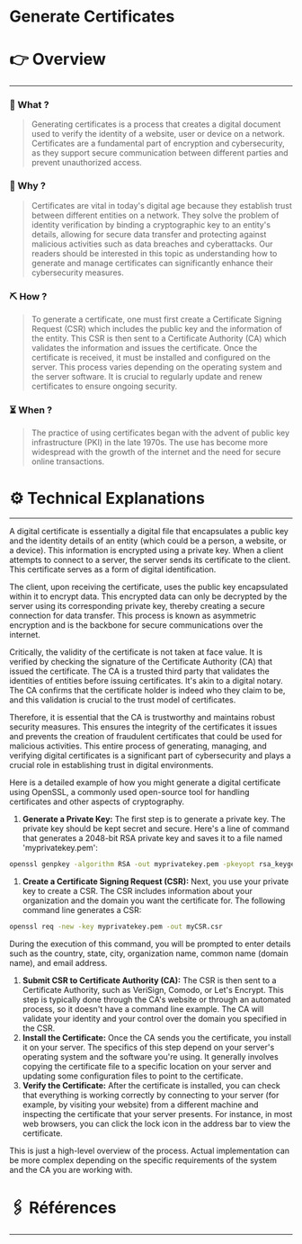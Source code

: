 # Generate Certificates


# 👉 Overview

---

### 👀 What ?

> Generating certificates is a process that creates a digital document used to verify the identity of a website, user or device on a network. Certificates are a fundamental part of encryption and cybersecurity, as they support secure communication between different parties and prevent unauthorized access.
> 

### 🧐 Why ?

> Certificates are vital in today's digital age because they establish trust between different entities on a network. They solve the problem of identity verification by binding a cryptographic key to an entity's details, allowing for secure data transfer and protecting against malicious activities such as data breaches and cyberattacks. Our readers should be interested in this topic as understanding how to generate and manage certificates can significantly enhance their cybersecurity measures.
> 

### ⛏️ How ?

> To generate a certificate, one must first create a Certificate Signing Request (CSR) which includes the public key and the information of the entity. This CSR is then sent to a Certificate Authority (CA) which validates the information and issues the certificate. Once the certificate is received, it must be installed and configured on the server. This process varies depending on the operating system and the server software. It is crucial to regularly update and renew certificates to ensure ongoing security.
> 

### ⏳ When ?

> The practice of using certificates began with the advent of public key infrastructure (PKI) in the late 1970s. The use has become more widespread with the growth of the internet and the need for secure online transactions.
> 

# ⚙️ Technical Explanations

---

A digital certificate is essentially a digital file that encapsulates a public key and the identity details of an entity (which could be a person, a website, or a device). This information is encrypted using a private key. When a client attempts to connect to a server, the server sends its certificate to the client. This certificate serves as a form of digital identification.

The client, upon receiving the certificate, uses the public key encapsulated within it to encrypt data. This encrypted data can only be decrypted by the server using its corresponding private key, thereby creating a secure connection for data transfer. This process is known as asymmetric encryption and is the backbone for secure communications over the internet.

Critically, the validity of the certificate is not taken at face value. It is verified by checking the signature of the Certificate Authority (CA) that issued the certificate. The CA is a trusted third party that validates the identities of entities before issuing certificates. It's akin to a digital notary. The CA confirms that the certificate holder is indeed who they claim to be, and this validation is crucial to the trust model of certificates.

Therefore, it is essential that the CA is trustworthy and maintains robust security measures. This ensures the integrity of the certificates it issues and prevents the creation of fraudulent certificates that could be used for malicious activities. This entire process of generating, managing, and verifying digital certificates is a significant part of cybersecurity and plays a crucial role in establishing trust in digital environments.

Here is a detailed example of how you might generate a digital certificate using OpenSSL, a commonly used open-source tool for handling certificates and other aspects of cryptography.

1. **Generate a Private Key:** The first step is to generate a private key. The private key should be kept secret and secure. Here's a line of command that generates a 2048-bit RSA private key and saves it to a file named 'myprivatekey.pem':

```bash
openssl genpkey -algorithm RSA -out myprivatekey.pem -pkeyopt rsa_keygen_bits:2048

```

1. **Create a Certificate Signing Request (CSR):** Next, you use your private key to create a CSR. The CSR includes information about your organization and the domain you want the certificate for. The following command line generates a CSR:

```bash
openssl req -new -key myprivatekey.pem -out myCSR.csr

```

During the execution of this command, you will be prompted to enter details such as the country, state, city, organization name, common name (domain name), and email address.

1. **Submit CSR to Certificate Authority (CA):** The CSR is then sent to a Certificate Authority, such as VeriSign, Comodo, or Let's Encrypt. This step is typically done through the CA's website or through an automated process, so it doesn't have a command line example. The CA will validate your identity and your control over the domain you specified in the CSR.
2. **Install the Certificate:** Once the CA sends you the certificate, you install it on your server. The specifics of this step depend on your server's operating system and the software you're using. It generally involves copying the certificate file to a specific location on your server and updating some configuration files to point to the certificate.
3. **Verify the Certificate:** After the certificate is installed, you can check that everything is working correctly by connecting to your server (for example, by visiting your website) from a different machine and inspecting the certificate that your server presents. For instance, in most web browsers, you can click the lock icon in the address bar to view the certificate.

This is just a high-level overview of the process. Actual implementation can be more complex depending on the specific requirements of the system and the CA you are working with.

# 🖇️ Références

---